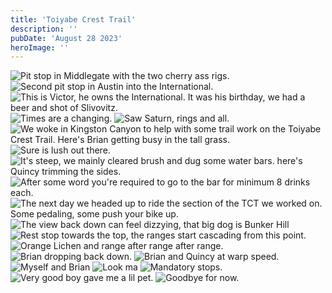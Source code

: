 ```yaml
---
title: 'Toiyabe Crest Trail'
description: ''
pubDate: 'August 28 2023'
heroImage: ''
---
```


![Pit stop in Middlegate with the two cherry ass rigs.](../../assets/toiyabe-crest-trail/01.jpg)
![Second pit stop in Austin into the International.](../../assets/toiyabe-crest-trail/02.jpg)
![This is Victor, he owns the International. It was his birthday, we had a beer and shot of Slivovitz.](../../assets/toiyabe-crest-trail/03.jpg)
![Times are a changing.](../../assets/toiyabe-crest-trail/04.jpg)
![Saw Saturn, rings and all.](../../assets/toiyabe-crest-trail/05.jpg)
![We woke in Kingston Canyon to help with some trail work on the Toiyabe Crest Trail. Here's Brian getting busy in the tall grass.](../../assets/toiyabe-crest-trail/06.jpg)
![Sure is lush out there.](../../assets/toiyabe-crest-trail/07.jpg)
![It's steep, we mainly cleared brush and dug some water bars. here's Quincy trimming the sides.](../../assets/toiyabe-crest-trail/08.jpg)
![After some word you're required to go to the bar for minimum 8 drinks each.](../../assets/toiyabe-crest-trail/09.jpg)
![The next day we headed up to ride the section of the TCT we worked on. Some pedaling, some push your bike up.](../../assets/toiyabe-crest-trail/10.jpg)
![The view back down can feel dizzying, that big dog is Bunker Hill](../../assets/toiyabe-crest-trail/11.jpg)
![Rest stop towards the top, the ranges start cascading from this point.](../../assets/toiyabe-crest-trail/12.jpg)
![Orange Lichen and range after range after range.](../../assets/toiyabe-crest-trail/13.jpg)
![Brian dropping back down.](../../assets/toiyabe-crest-trail/14.jpg)
![Brian and Quincy at warp speed.](../../assets/toiyabe-crest-trail/15.jpg)
![Myself and Brian](../../assets/toiyabe-crest-trail/16.jpg)
![Look ma](../../assets/toiyabe-crest-trail/17.jpg)
![Mandatory stops.](../../assets/toiyabe-crest-trail/18.jpg)
![Very good boy gave me a lil pet.](../../assets/toiyabe-crest-trail/19.jpg)
![Goodbye for now.](../../assets/toiyabe-crest-trail/20.jpg)